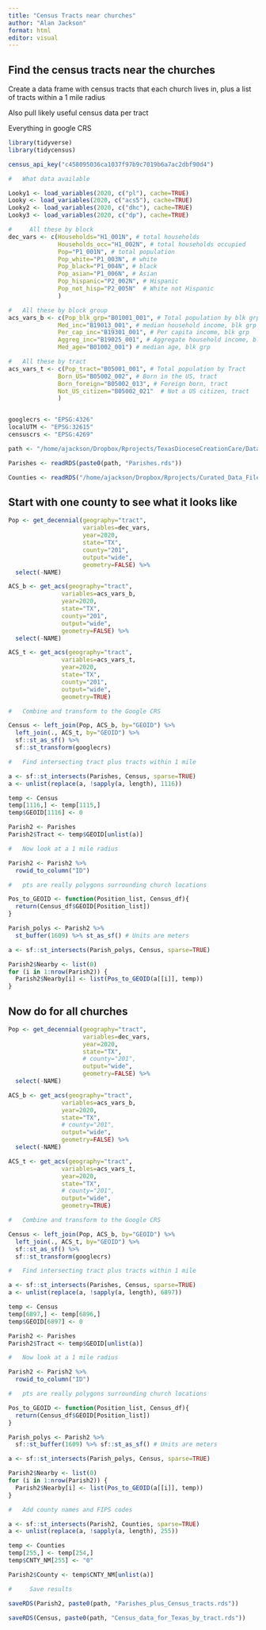 ```yaml
---
title: "Census Tracts near churches"
author: "Alan Jackson"
format: html
editor: visual
---
```


##  Find the census tracts near the churches

Create a data frame with census tracts that each church lives in, plus a list of tracts within
a 1 mile radius

Also pull likely useful census data per tract

Everything in google CRS

```r

library(tidyverse)
library(tidycensus)

census_api_key("c458095036ca1037f97b9c7019b6a7ac2dbf90d4")

#   What data available

Looky1 <- load_variables(2020, c("pl"), cache=TRUE)
Looky <- load_variables(2020, c("acs5"), cache=TRUE)
Looky2 <- load_variables(2020, c("dhc"), cache=TRUE)
Looky3 <- load_variables(2020, c("dp"), cache=TRUE)

#     All these by block
dec_vars <- c(Households="H1_001N", # total households
              Households_occ="H1_002N", # total households occupied
              Pop="P1_001N", # total population
              Pop_white="P1_003N", # white
              Pop_black="P1_004N", # black
              Pop_asian="P1_006N", # Asian
              Pop_hispanic="P2_002N", # Hispanic
              Pop_not_hisp="P2_005N"  # White not Hispanic
              )

#   All these by block group
acs_vars_b <- c(Pop_blk_grp="B01001_001", # Total population by blk grp
              Med_inc="B19013_001", # median household income, blk grp
              Per_cap_inc="B19301_001", # Per capita income, blk grp
              Aggreg_inc="B19025_001", # Aggregate household income, blk grp
              Med_age="B01002_001") # median age, blk grp

#   All these by tract
acs_vars_t <- c(Pop_tract="B05001_001", # Total population by Tract
              Born_US="B05002_002", # Born in the US, tract
              Born_foreign="B05002_013", # Foreign born, tract
              Not_US_citizen="B05002_021"  # Not a US citizen, tract
              )


googlecrs <- "EPSG:4326"
localUTM <- "EPSG:32615"
censuscrs <- "EPSG:4269"

path <- "/home/ajackson/Dropbox/Rprojects/TexasDioceseCreationCare/Data/"

Parishes <- readRDS(paste0(path, "Parishes.rds"))

Counties <- readRDS("/home/ajackson/Dropbox/Rprojects/Curated_Data_Files/Texas_Counties/County_Outlines.rds")

```


##    Start with one county to see what it looks like

```r

Pop <- get_decennial(geography="tract",
                     variables=dec_vars,
                     year=2020,
                     state="TX",
                     county="201",
                     output="wide",
                     geometry=FALSE) %>% 
  select(-NAME)

ACS_b <- get_acs(geography="tract",
               variables=acs_vars_b,
               year=2020,
               state="TX",
               county="201",
               output="wide",
               geometry=FALSE) %>%  
  select(-NAME)

ACS_t <- get_acs(geography="tract",
               variables=acs_vars_t,
               year=2020,
               state="TX",
               county="201",
               output="wide",
               geometry=TRUE) 

#   Combine and transform to the Google CRS

Census <- left_join(Pop, ACS_b, by="GEOID") %>% 
  left_join(., ACS_t, by="GEOID") %>% 
  sf::st_as_sf() %>% 
  sf::st_transform(googlecrs)

#   Find intersecting tract plus tracts within 1 mile

a <- sf::st_intersects(Parishes, Census, sparse=TRUE)
a <- unlist(replace(a, !sapply(a, length), 1116))

temp <- Census
temp[1116,] <- temp[1115,]
temp$GEOID[1116] <- 0

Parish2 <- Parishes
Parish2$Tract <- temp$GEOID[unlist(a)]

#   Now look at a 1 mile radius

Parish2 <- Parish2 %>% 
  rowid_to_column("ID")

#   pts are really polygons surrounding church locations

Pos_to_GEOID <- function(Position_list, Census_df){
  return(Census_df$GEOID[Position_list])
}

Parish_polys <- Parish2 %>% 
  st_buffer(1609) %>% st_as_sf() # Units are meters

a <- sf::st_intersects(Parish_polys, Census, sparse=TRUE)

Parish2$Nearby <- list(0)
for (i in 1:nrow(Parish2)) {
  Parish2$Nearby[i] <- list(Pos_to_GEOID(a[[i]], temp))
}

```

##        Now do for all churches

```r

Pop <- get_decennial(geography="tract",
                     variables=dec_vars,
                     year=2020,
                     state="TX",
                     # county="201",
                     output="wide",
                     geometry=FALSE) %>% 
  select(-NAME)

ACS_b <- get_acs(geography="tract",
               variables=acs_vars_b,
               year=2020,
               state="TX",
               # county="201",
               output="wide",
               geometry=FALSE) %>%  
  select(-NAME)

ACS_t <- get_acs(geography="tract",
               variables=acs_vars_t,
               year=2020,
               state="TX",
               # county="201",
               output="wide",
               geometry=TRUE) 

#   Combine and transform to the Google CRS

Census <- left_join(Pop, ACS_b, by="GEOID") %>% 
  left_join(., ACS_t, by="GEOID") %>% 
  sf::st_as_sf() %>% 
  sf::st_transform(googlecrs)

#   Find intersecting tract plus tracts within 1 mile

a <- sf::st_intersects(Parishes, Census, sparse=TRUE)
a <- unlist(replace(a, !sapply(a, length), 6897))

temp <- Census
temp[6897,] <- temp[6896,]
temp$GEOID[6897] <- 0

Parish2 <- Parishes
Parish2$Tract <- temp$GEOID[unlist(a)]

#   Now look at a 1 mile radius

Parish2 <- Parish2 %>% 
  rowid_to_column("ID")

#   pts are really polygons surrounding church locations

Pos_to_GEOID <- function(Position_list, Census_df){
  return(Census_df$GEOID[Position_list])
}

Parish_polys <- Parish2 %>% 
  sf::st_buffer(1609) %>% sf::st_as_sf() # Units are meters

a <- sf::st_intersects(Parish_polys, Census, sparse=TRUE)

Parish2$Nearby <- list(0)
for (i in 1:nrow(Parish2)) {
  Parish2$Nearby[i] <- list(Pos_to_GEOID(a[[i]], temp))
}

#   Add county names and FIPS codes

a <- sf::st_intersects(Parish2, Counties, sparse=TRUE)
a <- unlist(replace(a, !sapply(a, length), 255))

temp <- Counties
temp[255,] <- temp[254,]
temp$CNTY_NM[255] <- "0"

Parish2$County <- temp$CNTY_NM[unlist(a)]

#     Save results

saveRDS(Parish2, paste0(path, "Parishes_plus_Census_tracts.rds"))

saveRDS(Census, paste0(path, "Census_data_for_Texas_by_tract.rds"))

```









